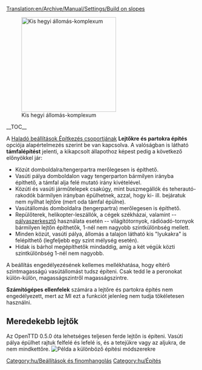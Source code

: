 [[Translation:en/Archive/Manual/Settings/Build on slopes]]


[[File:en/build-on-slopes.png|center|frame|right|250px|Kis hegyi állomás-komplexum]]

__TOC__

A [[hu/Haladó beállítások/Építkezés#Építkezés - Egyéb beállítások|Haladó beállítások Építkezés csoportjának]] '''Lejtőkre és partokra építés''' opciója alapértelmezés szerint be van kapcsolva. A valóságban is látható '''támfalépítést''' jelenti, a kikapcsolt állapothoz képest pedig a következő előnyökkel jár:
* Közút domboldalra/tengerpartra merőlegesen is építhető.
* Vasúti pálya domboldalon vagy tengerparton bármilyen irányba építhető, a támfal alja felé mutató irány kivételével.
* Közúti és vasúti járműtelepek csakúgy, mint buszmegállók és teherautó-rakodók bármilyen irányban épülhetnek, azzal, hogy ki- ill. bejáratuk nem nyílhat lejtőre (mert oda támfal épülne).
* Vasútállomás domboldalra (tengerpartra) merőlegesen is építhető.
* Repülőterek, helikopter-leszállók, a cégek székházai, valamint -- [[hu/Manual/Pályaszerkesztő|pályaszerkesztő]] használata esetén -- világítótornyok, rádióadó-tornyok bármilyen lejtőn építhetők, 1-nél nem nagyobb szintkülönbség mellett.
* Minden közút, vasúti pálya, állomás a talajon látható kis "lyukakra" is felépíthető (legfeljebb egy szint mélység esetén).
* Hidak is bárhol megépíthetők mindaddig, amíg a két végük közti szintkülönbség 1-nél nem nagyobb.

A beállítás engedélyezésének kellemes mellékhatása, hogy eltérő szintmagasságú vasútállomást tudsz építeni. Csak tedd le a peronokat külön-külön, magasságszintről magasságszintre.

'''Számítógépes ellenfelek''' számára a lejtőre és partokra építés nem engedélyezett, mert az MI ezt a funkciót jelenleg nem tudja tökéletesen használni.

==Meredekebb lejtők==
Az OpenTTD 0.5.0 óta lehetséges teljesen ferde lejtőn is építeni. Vasúti pálya épülhet rajtuk felfelé és lefelé is, és a tetejükre vagy az aljukra, de nem mindkettőre.
[[File:en/Steeperslopesexample.png|center|frame|Példa a különböző építési módszerekre]]

[[Category:hu/Beállítások és finomhangolás]]
[[Category:hu/Építés]]